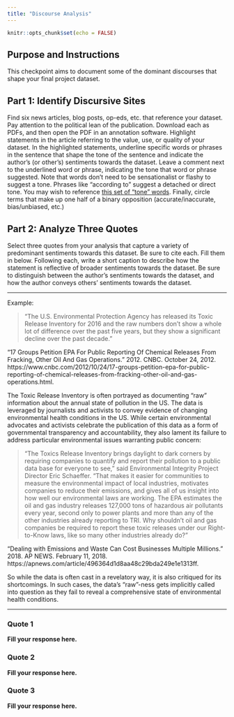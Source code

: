 ```yaml
---
title: "Discourse Analysis"
---
```


```r
knitr::opts_chunk$set(echo = FALSE)
```


## Purpose and Instructions

This checkpoint aims to document some of the dominant discourses that shape your final project dataset. 

## Part 1: Identify Discursive Sites

Find six news articles, blog posts, op-eds, etc. that reference your dataset. Pay attention to the political lean of the publication. Download each as PDFs, and then open the PDF in an annotation software. Highlight statements in the article referring to the value, use, or quality of your dataset. In the highlighted statements, underline specific words or phrases in the sentence that shape the tone of the sentence and indicate the author's (or other's) sentiments towards the dataset. Leave a comment next to the underlined word or phrase, indicating the tone that word or phrase suggested. Note that words don't need to be sensationalist or flashy to suggest a tone. Phrases like "according to"  suggest a detached or direct tone. You may wish to reference [this set of "tone" words](https://www.writerswrite.co.za/155-words-to-describe-an-authors-tone/). Finally, circle terms that make up one half of a binary opposition (accurate/inaccurate, bias/unbiased, etc.)

## Part 2: Analyze Three Quotes

Select three quotes from your analysis that capture a variety of predominant sentiments towards this dataset. Be sure to cite each. Fill them in below. Following each, write a short caption to describe how the statement is reflective of broader sentiments towards the dataset. Be sure to distinguish between the author's sentiments towards the dataset, and how the author conveys others' sentiments towards the dataset. 

---

Example:

> "The U.S. Environmental Protection Agency has released its Toxic Release Inventory for 2016 and the raw numbers don’t show a whole lot of difference over the past five years, but they show a significant decline over the past decade."

"17 Groups Petition EPA For Public Reporting Of Chemical Releases From Fracking, Other Oil And Gas Operations." 2012. CNBC. October 24, 2012. https://www.cnbc.com/2012/10/24/17-groups-petition-epa-for-public-reporting-of-chemical-releases-from-fracking-other-oil-and-gas-operations.html.

The Toxic Release Inventory is often portrayed as documenting "raw" information about the annual state of pollution in the US. The data is leveraged by journalists and activists to convey evidence of changing environmental health conditions in the US. While certain environmental advocates and activists celebrate the publication of this data as a form of governmental transparency and accountability, they also lament its failure to address particular environmental issues warranting public concern:

> "The Toxics Release Inventory brings daylight to dark corners by requiring companies to quantify and report their pollution to a public data base for everyone to see," said Environmental Integrity Project Director Eric Schaeffer. "That makes it easier for communities to measure the environmental impact of local industries, motivates companies to reduce their emissions, and gives all of us insight into how well our environmental laws are working. The EPA estimates the oil and gas industry releases 127,000 tons of hazardous air pollutants every year, second only to power plants and more than any of the other industries already reporting to TRI. Why shouldn’t oil and gas companies be required to report these toxic releases under our Right-to-Know laws, like so many other industries already do?"

"Dealing with Emissions and Waste Can Cost Businesses Multiple Millions." 2018. AP NEWS. February 11, 2018. https://apnews.com/article/496364d1d8aa48c29bda249e1e1313ff.

So while the data is often cast in a revelatory way, it is also critiqued for its shortcomings. In such cases, the data's "raw"-ness gets implicitly called into question as they fail to reveal a comprehensive state of environmental health conditions. 

---

### Quote 1

**Fill your response here.**

### Quote 2

**Fill your response here.**

### Quote 3

**Fill your response here.**